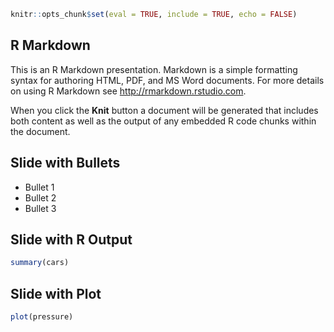 ```r
knitr::opts_chunk$set(eval = TRUE, include = TRUE, echo = FALSE)
```

## R Markdown

This is an R Markdown presentation. Markdown is a simple formatting syntax for authoring HTML, PDF, and MS Word documents. For more details on using R Markdown see <http://rmarkdown.rstudio.com>.

When you click the **Knit** button a document will be generated that includes both content as well as the output of any embedded R code chunks within the document.

## Slide with Bullets

- Bullet 1
- Bullet 2
- Bullet 3

## Slide with R Output

```r
summary(cars)
```

## Slide with Plot

```r
plot(pressure)
```

